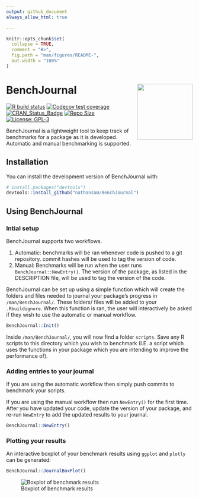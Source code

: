 ```yaml
---
output: github_document
always_allow_html: true

---
```


<!-- README.md is generated from README.Rmd. Please edit that file -->

```r
knitr::opts_chunk$set(
  collapse = TRUE,
  comment = "#>",
  fig.path = "man/figures/README-",
  out.width = "100%"
)
```

# BenchJournal <img src="man/figures/sticker.png" align="right" width="150" />

<!-- badges: start -->
[![R build status](https://github.com/nathansam/BenchJournal/workflows/R-CMD-check/badge.svg)](https://github.com/nathansam/BenchJournal/actions)
[![Codecov test coverage](https://codecov.io/gh/nathansam/BenchJournal/branch/master/graph/badge.svg)](https://codecov.io/gh/nathansam/BenchJournal?branch=master)
[![CRAN\_Status\_Badge](https://www.r-pkg.org/badges/version/BenchJournal)](https://cran.r-project.org/package=BASSLINE)
[![Repo Size](https://img.shields.io/github/repo-size/nathansam/BenchJournal)](https://github.com/nathansam/BenchJournal/)
[![License: GPL-3](https://img.shields.io/badge/License-GPL3-green.svg)](https://opensource.org/licenses/GPL-3.0)
<!-- badges: end -->

BenchJournal is a lightweight tool to keep track of benchmarks for a package as 
it is developed. Automatic and manual benchmarking is supported.

## Installation

You can install the development version of BenchJournal with:

``` r
# install.packages("devtools")
devtools::install_github("nathansam/BenchJournal")
```

## Using BenchJournal

### Intial setup

BenchJournal supports two workflows.

1. Automatic: benchmarks will be ran whenever code is pushed to a git repository.
   commit hashes will be used to tag the version of code.
2. Manual: Benchmarks will be run when the user runs `BenchJournal::NewEntry()`.
   The version of the package, as listed in the DESCRIPTION file, will be used
   to tag the version of the code. 

BenchJournal can be set up using a simple function which will create the
folders and files needed to journal your package's progress in
`/man/BenchJournal/`. These folders/ files will be added to your `.Rbuildignore`.
When this function is ran, the user will interactively be asked if they wish to
use the automatic or manual workflow. 

```r
BenchJournal::Init()
```

Inside `/man/BenchJournal/`, you will now find a folder `scripts`. Save any R
scripts to this directory which you wish to benchmark (I.E. a script which uses
the functions in your package which you are intending to improve the performance
of).

### Adding entries to your journal

If you are using the automatic workflow then simply push commits to benchmark
your scripts. 

If you are using the manual workflow then run `NewEntry()` for the first time.
After you have updated your code, update the version of your package, and re-run
`NewEntry` to add the updated results to your journal. 

```r
BenchJournal::NewEntry()
```

### Plotting your results

An interactive boxplot of your benchmark results using `ggplot` and `plotly` can
be generated:

```r
BenchJournal::JournalBoxPlot()
```
![Boxplot of benchmark results](man/figures/BASSLINE-ex.jpg)
